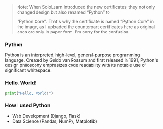 
> Note: When SoloLearn introduced the new certificates, they not only changed design but also renamed <q>Python</q> to
>
> <q>Python Core</q>. That's why the certificate is named <q>Python Core</q> in the image, as I uploaded the counterpart
> certificates here as original ones are only in paper form. I'm sorry for the confusion.

### Python

Python is an interpreted, high-level, general-purpose programming language. Created by Guido van Rossum and first
released in 1991, Python's design philosophy emphasizes code readability with its notable use of significant whitespace.

### Hello, World!

```python
print("Hello, World!")
```

### How I used Python

-   Web Development (Django, Flask)
-   Data Science (Pandas, NumPy, Matplotlib)

<SoloLearn id={id} />
